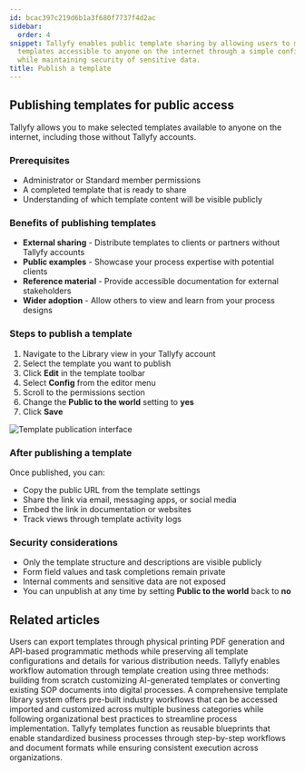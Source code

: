 ```yaml
---
id: bcac397c219d6b1a3f680f7737f4d2ac
sidebar:
  order: 4
snippet: Tallyfy enables public template sharing by allowing users to make selected
  templates accessible to anyone on the internet through a simple configuration setting
  while maintaining security of sensitive data.
title: Publish a template
---
```


## Publishing templates for public access

Tallyfy allows you to make selected templates available to anyone on the internet, including those without Tallyfy accounts.

### Prerequisites
- Administrator or Standard member permissions
- A completed template that is ready to share
- Understanding of which template content will be visible publicly

### Benefits of publishing templates
- **External sharing** - Distribute templates to clients or partners without Tallyfy accounts
- **Public examples** - Showcase your process expertise with potential clients
- **Reference material** - Provide accessible documentation for external stakeholders
- **Wider adoption** - Allow others to view and learn from your process designs

### Steps to publish a template

1. Navigate to the Library view in your Tallyfy account
2. Select the template you want to publish
3. Click **Edit** in the template toolbar
4. Select **Config** from the editor menu
5. Scroll to the permissions section
6. Change the **Public to the world** setting to **yes**
7. Click **Save**

![Template publication interface](https://screenshots.tallyfy.com/tallyfy%2Fpro%2Fdesktop-light-public-template.png)

### After publishing a template

Once published, you can:
- Copy the public URL from the template settings
- Share the link via email, messaging apps, or social media
- Embed the link in documentation or websites
- Track views through template activity logs

### Security considerations
- Only the template structure and descriptions are visible publicly
- Form field values and task completions remain private
- Internal comments and sensitive data are not exposed
- You can unpublish at any time by setting **Public to the world** back to **no**


## Related articles
<CardGrid>
<LinkTitleCard header="<b>Templates > Print, Download, and Export Tallyfy Templates</b>" href="/products/pro/documenting/templates/print-download-export-templates/" > Users can export templates through physical printing PDF generation and API-based programmatic methods while preserving all template configurations and details for various distribution needs. </LinkTitleCard>
<LinkTitleCard header="<b>Templates > Create a template</b>" href="/products/pro/documenting/templates/create-template/" > Tallyfy enables workflow automation through template creation using three methods: building from scratch customizing AI-generated templates or converting existing SOP documents into digital processes. </LinkTitleCard>
<LinkTitleCard header="<b>Templates > Sample Templates</b>" href="/products/pro/documenting/templates/how-can-i-access-tallyfys-sample-templates/" > A comprehensive template library system offers pre-built industry workflows that can be accessed imported and customized across multiple business categories while following organizational best practices to streamline process implementation. </LinkTitleCard>
<LinkTitleCard header="<b>Documenting > Templates</b>" href="/products/pro/documenting/templates/" > Tallyfy templates function as reusable blueprints that enable standardized business processes through step-by-step workflows and document formats while ensuring consistent execution across organizations. </LinkTitleCard>
</CardGrid>